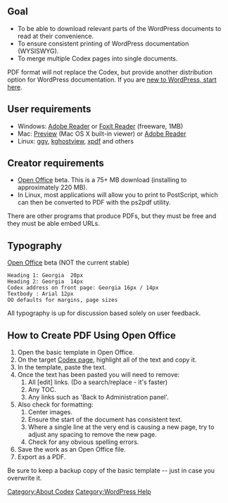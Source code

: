 {{Languages|
{{en|Creating a PDF of a Codex Article}}
{{sk|Creating a PDF of a Codex Article}}
{{zh-cn|为 Codex 文章创建 PDF 文档}}
}}

== Goal ==

* To be able to download relevant parts of the WordPress documents to read at their convenience. 
* To ensure consistent printing of WordPress documentation (WYSISWYG). 
* To merge multiple Codex pages into single documents. 

PDF format will not replace the Codex, but provide another distribution option for WordPress documentation.  If you are [[New To WordPress - Where to Start|new to WordPress, start here]].

== User requirements ==

* Windows: [http://www.adobe.com/products/acrobat/readstep2.html Adobe Reader] or [http://www.foxitsoftware.com/pdf/rd_intro.php Foxit Reader] (freeware, 1MB)
* Mac: [http://www.apple.com/support/mac101/work/18/ Preview] (Mac OS X built-in viewer) or  [http://www.adobe.com/products/acrobat/readstep2.html Adobe Reader]
* Linux: [http://www.gnome.org/~shaunm/doctable/docs/ggv/HEAD/index.html ggv], [http://docs.kde.org/en/3.3/kdegraphics/kghostview/ kghostview], [http://www.foolabs.com/xpdf/ xpdf] and others

== Creator requirements ==

* [http://www.openoffice.org/ Open Office] beta. This is a 75+ MB download (installing to approximately 220 MB).
* In Linux, most applications will allow you to print to PostScript, which can then be converted to PDF with the ps2pdf utility.

There are other programs that produce PDFs, but they must be free and they must be able embed URLs.

== Typography ==

[http://www.openoffice.org/ Open Office] beta (NOT the current stable)

<pre>
Heading 1: Georgia  20px
Heading 2: Georgia  14px
Codex address on front page: Georgia 16px / 14px
Textbody : Arial 12px
OO defaults for margins, page sizes
</pre>

All typography is up for discussion based solely on user feedback.

== How to Create PDF Using Open Office ==

# Open the basic template in Open Office.
# On the target [[Main Page|Codex page]], highlight all of the text and copy it.
# In the template, paste the text.
# Once the text has been pasted you will need to remove:
## All [edit] links. (Do a search/replace - it's faster)
## Any TOC.
## Any links such as 'Back to Administration panel'.
# Also check for formatting:
## Center images.
## Ensure the start of the document has consistent text.
## Where a single line at the very end is causing a new page, try to adjust any spacing to remove the new page.
## Check for any obvious spelling errors.
# Save the work as an Open Office file.
# Export as a PDF.

Be sure to keep a backup copy of the basic template -- just in case you overwrite it.

[[Category:About Codex]]
[[Category:WordPress Help]]